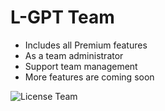 # L-GPT Team

- Includes all Premium features
- As a team administrator
- Support team management
- More features are coming soon

![License Team](/license/team-en.png)
